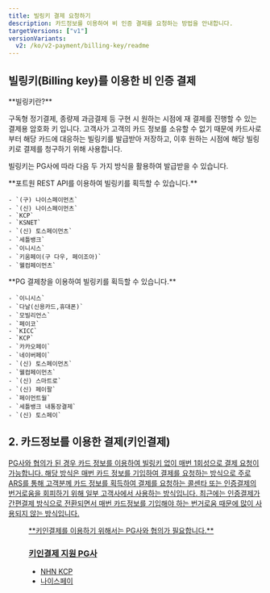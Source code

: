 ```yaml
---
title: 빌링키 결제 요청하기
description: 카드정보를 이용하여 비 인증 결제를 요청하는 방법을 안내합니다.
targetVersions: ["v1"]
versionVariants:
  v2: /ko/v2-payment/billing-key/readme
---
```



## 빌링키(Billing key)를 이용한 비 인증 결제

<Hint style="info">
  **빌링키란?**

  구독형 정기결제, 종량제 과금결제 등 구현 시 원하는 시점에 재 결제를 진행할 수 있는 결제용 암호화 키 입니다.
  고객사가 고객의 카드 정보를 소유할 수 없기 때문에 카드사로부터 해당 카드에 대응하는 빌링키를
  발급받아 저장하고, 이후 원하는 시점에 해당 빌링키로 결제를 청구하기 위해 사용합니다.
</Hint>

빌링키는 PG사에 따라 다음 두 가지 방식을 활용하여 발급받을 수 있습니다.

<Tabs>
  <Tab title="REST API">
    **포트원 REST API를 이용하여 빌링키를 획득할 수 있습니다.**

    - `(구) 나이스페이먼츠`
    - `(신) 나이스페이먼츠`
    - `KCP`
    - `KSNET`
    - `(신) 토스페이먼츠`
    - `세틀뱅크`
    - `이니시스`
    - `키움페이(구 다우, 페이조아)`
    - `웰컴페이먼츠`
  </Tab>

  <Tab title="PG사 결제창">
    **PG 결제창을 이용하여 빌링키를 획득할 수 있습니다.**

    - `이니시스`
    - `다날(신용카드,휴대폰)`
    - `모빌리언스`
    - `페이코`
    - `KICC`
    - `KCP`
    - `카카오페이`
    - `네이버페이`
    - `(신) 토스페이먼츠`
    - `웰컴페이먼츠`
    - `(신) 스마트로`
    - `(신) 페이팔`
    - `페이먼트월`
    - `세틀뱅크 내통장결제`
    - `(신) 토스페이`
  </Tab>
</Tabs>

<ContentRef slug="/ko/auth/guide-1/bill/rest-api" />

<ContentRef slug="/ko/auth/guide-1/bill/pg" />

## 2. 카드정보를 이용한 결제(키인결제) <a href="#a-rest-api" id="a-rest-api" />

PG사와 협의가 된 경우 카드 정보를 이용하여 빌링키 없이 매번 1회성으로 결제 요청이 가능합니다.
해당 방식은 매번 카드 정보를 기입하여 결제를 요청하는 방식으로
주로 ARS를 통해 고객분께 카드 정보를 획득하여 결제를 요청하는 콜센타
또는 인증결제의 번거로움을 회피하기 위해 일부 고객사에서 사용하는 방식입니다.
최근에는 인증결제가 간편결제 방식으로 전환되면서
매번 카드정보를 기입해야 하는 번거로움 때문에 많이 사용되지 않는 방식입니다.

<Figure src="/gitbook-assets/ko/image (302).png" caption={'포트원 이용 고객사 "링글 잉글리시 에듀케이션"'} />

<Hint style="info">
  **키인결제를 이용하기 위해서는 PG사와 협의가 필요합니다.**
</Hint>

### 키인결제 지원 PG사

- NHN KCP
- 나이스페이
